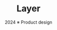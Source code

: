 ---
title: Layer
subtitle: 2024 ※ Product design
year: 2024–2025
thumbnail: https://schultzdavidg-portfolio.s3.us-west-1.amazonaws.com/images/terrariumxr/hero.png
order: 1
visible: false
---